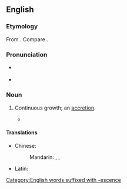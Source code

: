 ==English==

===Etymology===
From {{der|en|LL.|accrescentia}}. Compare {{cog|it|en|accrescente}}.

===Pronunciation===
* {{a|RP}} {{IPA|en|/əˈkɹɛsəns/}}
* {{audio|en|en-us-accrescence.ogg|Audio (US)}}

===Noun===
{{en-noun|~}}

# {{lb|en|rare}} Continuous growth; an [[accretion]].
#* {{quote-book|en|1816|{{w|Samuel Taylor Coleridge}}|The Statesman's Manual|https://archive.org/details/statesmansmanual00coleuoft/page/n111 |xli|the silent '''accrescence''' of belief from the unwatched depositions of a general, never-contradicted hearsay!}}

====Translations====
{{trans-top|continuous growth}}
* Chinese:
*: Mandarin: {{t+|cmn|添加|tr=tiānjiā}}, {{t+|cmn|增長}}, {{t+|cmn|增长|tr=zēngzhǎng}}
* Latin: {{t|la|accrescentia|f}} {{qualifier|Late Latin}}
{{trans-mid}}
{{trans-bottom}}

[[Category:English words suffixed with -escence]]